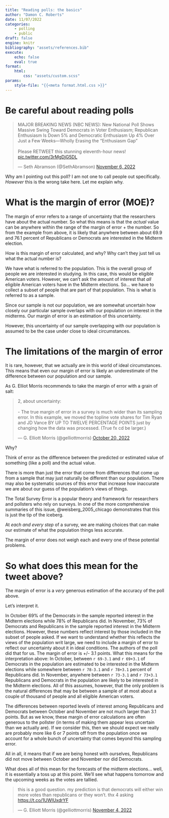 ---
title: "Reading polls: the basics"
author: "Damon C. Roberts"
date: 11/07/2022
categories:
    - polling
    - public
draft: false
engine: knitr
bibliography: "assets/references.bib"
execute:
    echo: false
    eval: true
format:
    html:
        css: "assets/custom.scss"
params:
    style-file: "{{<meta format.html.css >}}"
---

# Be careful about reading polls


<blockquote class="twitter-tweet"><p lang="en" dir="ltr">MAJOR BREAKING NEWS (NBC NEWS): New National Poll Shows Massive Swing Toward Democrats in Voter Enthusiasm; Republican Enthusiasm Is Down 5% and Democratic Enthusiasm Up 4% Over Just a Few Weeks—Wholly Erasing the “Enthusiasm Gap”<br><br>Please RETWEET this stunning eleventh-hour news! <a href="https://t.co/3rMgDjG5DL">pic.twitter.com/3rMgDjG5DL</a></p>&mdash; Seth Abramson (@SethAbramson) <a href="https://twitter.com/SethAbramson/status/1589306447422435329?ref_src=twsrc%5Etfw">November 6, 2022</a></blockquote> <script async src="https://platform.twitter.com/widgets.js" charset="utf-8"></script>



Why am I pointing out this poll? I am not one to call people out specifically. *However* this is the wrong take here. Let me explain why.

# What is the margin of error (MOE)?

The margin of error refers to a range of uncertainty that the researchers have about the actual number. So what this means is that the *actual* value can be anywhere within the range of the margin of error + the number. So from the example from above, it is likely that anywhere between about 69.9 and 76.1 percent of Republicans or Democrats are interested in the Midterm election.

How is this margin of error calculated, and why? Why can't they just tell us what the actual number is?

We have what is referred to the population. This is the overall group of people we are interested in studying. In this case, this would be eligible American voters. However, we can't ask the amount of interest that *all* eligible American voters have in the Midterm elections. So... we have to collect a subset of people that are part of that population. This is what is referred to as a sample.

Since our sample is not our population, we are somewhat uncertain how closely our particular sample overlaps with our population on interest in the midterms. Our margin of error is an estimation of this uncertainty.

However, this uncertainty of our sample overlapping with our population is assumed to be the case under close to ideal circumstances.

# The limitations of the margin of error

It is rare, however, that we actually are in this world of ideal circumstances. This means that even our margin of error is likely an underestimate of the difference between our population and our sample. 

As G. Elliot Morris recommends to take the margin of error with a grain of salt:


<blockquote class="twitter-tweet"><p lang="en" dir="ltr">2, about uncertainty:<br><br>- The true margin of error in a survey is much wider than its sampling error. In this example, we moved the topline vote shares for Tim Ryan and JD Vance BY UP TO TWELVE PERCENTAGE POINTS just by changing how the data was processed. (True fx cd be larger.)</p>&mdash; G. Elliott Morris (@gelliottmorris) <a href="https://twitter.com/gelliottmorris/status/1583122779242909698?ref_src=twsrc%5Etfw">October 20, 2022</a></blockquote> <script async src="https://platform.twitter.com/widgets.js" charset="utf-8"></script>


Why? 

Think of error as the difference between the predicted or estimated value of something (like a poll) and the actual value. 

There is more than just the error that come from differences that come up from a sample that may just naturally be different than our population. There may also be systematic sources of this error that increase how inaccurate we are about our guess of the population's views of things.

The Total Survey Error is a popular theory and framework for researchers and pollsters who rely on surveys. In one of the more comprehensive summaries of this issue, @weisberg_2005_chicago demonstrates that this is just the tip of the iceberg. 

At *each and every step* of a survey, we are making choices that can make our estimate of what the population things less accurate. 

The margin of error does not weigh each and every one of these potential problems.

# So what does this mean for the tweet above?

The margin of error is a *very* generous estimation of the accuracy of the poll above.

Let's interpret it.

In October 69% of the Democrats in the sample reported interest in the Midterm elections while 78% of Republicans did. In November, 73% of Democrats and Republicans in the sample reported interest in the Midterm elections. However, these numbers reflect interest by those included in the subset of people asked. If we want to understand whether this reflects the views of the population writ large, we need to include a margin of error to reflect our uncertainty about it in ideal conditions. The authors of the poll did that for us. The margin of error is +/- 3.1 points. What this means for the interpretation above: In October, between ```r 69-3.1``` and ```r 69+3.1``` of Democrats in the population are estimated to be interested in the Midterm elections while somewhere between ```r 78-3.1``` and ```r 78+3.1``` percent of Republicans did. In November, anywhere between ```r 73-3.1``` and ```r 73+3.1``` Republicans and Democrats in the population are likely to be interested in the Midterm elections. All of this assumes, however, that the only problem is the natural differences that may be between a sample of at most about a couple of thousand of people and all eligible American voters. 

The differences between reported levels of interest among Republicans and Democrats between October and November are not much larger than 3.1 points. But as we know, these margin of error calculations are often generous to the pollster (in terms of making them appear less uncertain than we actually are). If we consider this, then we should expect we really are probably more like 6 or 7 points off from the population once we account for a whole bunch of uncertainty that comes beyond this sampling error. 

All in all, it means that if we are being honest with ourselves, Republicans did not move between October and November nor did Democrats. 

What does all of this mean for the forecasts of the midterm elections... well, it is essentially a toss up at this point. We'll see what happens tomorrow and the upcoming weeks as the votes are tallied.


<blockquote class="twitter-tweet"><p lang="en" dir="ltr">this is a good question. my prediction is that democrats will either win more votes than republicans or they won’t. thx 4 asking <a href="https://t.co/1UWlUxdrYF">https://t.co/1UWlUxdrYF</a></p>&mdash; G. Elliott Morris (@gelliottmorris) <a href="https://twitter.com/gelliottmorris/status/1588323482563141632?ref_src=twsrc%5Etfw">November 4, 2022</a></blockquote> <script async src="https://platform.twitter.com/widgets.js" charset="utf-8"></script>

